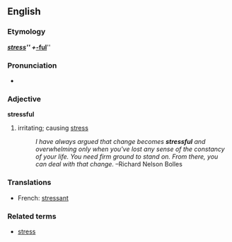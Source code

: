 ==English==
=== Etymology ===
{{E.}} '''''[[stress]]''''' + '''''[[-ful]]'''''

=== Pronunciation ===
*{{AHD|/strĕs'fəl/}}

=== Adjective ===
'''stressful'''
#irritating; causing [[stress]]
#:''I have always argued that change becomes '''stressful''' and overwhelming only when you've lost any sense of the constancy of your life. You need firm ground to stand on. From there, you can deal with that change.'' &ndash;Richard Nelson Bolles

=== Translations ===
*French: [[stressant]]

=== Related terms ===
*[[stress]]